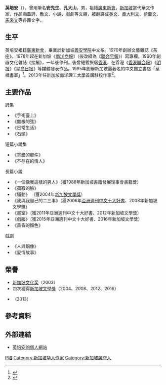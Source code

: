 {{Infobox writer
| name          = 英培安<br><small>Yeng Pway Ngon<small>
| birth_date   = 1947年1月26日
| birth_place  = {{flag|Singapore|colonial}}武吉士
| death_date       = {{Death date and age|2021|1|10|1947|1|26|df=y}}
| death_place      = {{SIN}}
|spouse        = 吴明珠
|children      = Ying Ke Wei
|awards        = {{nowrap|[[新加坡文學獎|新加坡文學獎]] (2004、2008、2012) <br /> [[新加坡文化奖|新加坡文化奖]]（文学） (2003) <br /> [[东南亚文学奖|东南亚文学奖]] (2013)}}
}}
'''英培安'''（{{bd|1947年|1月26日|2021年|1月10日|catIdx=Yeng}}），曾用筆名'''安先生'''、'''孔大山'''，男，祖籍[[廣東|廣東]][[新會|新會]]，[[新加坡|新加坡]]當代華文作家，作品涵蓋詩、散文、小說、戲劇等文類，被翻譯成[[英文|英文]]、[[義大利文|義大利文]]、[[荷蘭文|荷蘭文]]、[[馬來文|馬來文]]等各國文字。

== 生平 ==
英培安祖籍[[廣東|廣東]][[新會|新會]]，畢業於新加坡[[義安理工學院|義安學院]]中文系。1970年創辦文藝雜誌《茶座》。1978年起在新加坡《[[南洋商報|南洋商報]]》（後改組為《[[聯合早報|聯合早報]]》）寫專欄。1990年創辦文化雜誌《接觸》，一年後停刊。後曾短暫旅居[[香港|香港]]，在香港《[[香港聯合報|香港聯合報]]》《[[明报|明报]]》《[[星岛日报|星岛日报]]》等媒體發表作品。1995年創辦新加坡最著名的中文獨立書店「[[草根書室|草根書室]]」<ref>{{Cite web|title=獨立書店「草根書室」 新加坡最美風景|url=http://news.rti.org.tw/news/newsSubject/?recordId=736|accessdate=|work=|archiveurl=https://web.archive.org/web/20150925071058/http://news.rti.org.tw/news/newsSubject/?recordId=736|archivedate=2015-09-25}}</ref>。2013年任新加坡[[南洋理工大學|南洋理工大學]]首屆駐校作家<ref>{{Cite web|title=2013年1月华文驻校作家（新加坡） ：英培安|url=http://www.hss.ntu.edu.sg/Programmes/Chinese/Undergraduate/CWR/YENG-PWAY-NGON/Pages/Home.aspx|accessdate=|work=}}</ref>。

== 主要作品 ==
;詩集
*《手術臺上》
*《無根的弦》
*《日常生活》
*《石頭》
;短篇小說集
*《寄錯的郵件》
*《不存在的情人》
;長篇小說
*《一個像我這樣的男人》（獲1988年新加坡書籍發展理事會書籍獎）
*《孤寂的臉》 
*《騷動》 （獲2004年[[新加坡文學獎|新加坡文學獎]]）
*《我與我自己的二三事》（獲2006年[[亞洲週刊中文十大好書|亞洲週刊中文十大好書]]、2008年新加坡文學獎）
*《畫室》（獲2011年亞洲週刊中文十大好書、2012年新加坡文學獎）
*《戲服》（獲2015年亞洲週刊中文十大好書、2016年新加坡文學獎）
*《黃昏的顏色》
;戲劇
*《人與銅像》 
*《愛情故事》

== 榮譽 ==
* [[新加坡文化奖|新加坡文化奖]]（2003）
* 四次獲得[[新加坡文學獎|新加坡文學獎]]（2004、2008、2012、2016）
* {{link-en|東南亞作家獎|S.E.A. Write Award}}（2013）

== 參考資料 ==
{{reflist}}

== 外部連結 ==
* [https://yeng.sg/ 英培安的個人網站]

{{Authority control}}
{{DEFAULTSORT: Yeng Pway Ngon}}
[[Category:英姓|P培]]
[[Category:新加坡华人作家|Category:新加坡华人作家]]
[[Category:新加坡廣府人|Category:新加坡廣府人]]